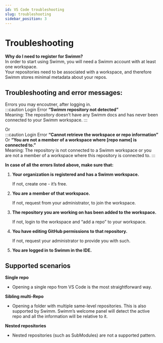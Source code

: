 ```yaml
---
id: VS Code troubleshooting
slug: troubleshooting
sidebar_position: 3
---
```


# Troubleshooting 

**Why do I need to register for Swimm?**<br/>
In order to start using Swimm, you will need a Swimm account with at least one workspace. <br/>
Your repositories need to be associated with a workspace, and therefore Swimm stores minimal metadata about your repos. 

## Troubleshooting and error messages:
Errors you may encoutner, after logging in.<br/>
:::caution Login Error
**“Swimm repository not detected”**<br/>
Meaning: The repository doesn’t have any Swimm docs and has never been connected to your Swimm workspace.
:::

Or <br/>
:::caution Login Error
**“Cannot retrieve the workspace or repo information”**<br/>
Or **“You are not a member of a workspace where [repo name] is connected to.”**<br/>
Meaning: The repository is not connected to a Swimm workspace or you are not a member of a workspace where this repository is connected to.
:::

**In case of all the errors listed above, make sure that:**
1. **Your organization is registered and has a Swimm workspace.**

    If not, create one - it’s free.
2. **You are a member of that workspace.**

    If not, request from your administrator, to join the workspace.
3. **The repository you are working on has been added to the workspace.**

    If not, login to the workspace and “add a repo” to your workspace.
4. **You have editing GitHub permissions to that repository.**

    If not, request your administrator to provide you with such.
5. **You are logged in to Swimm in the IDE.**


## Supported scenarios
**Single repo**

- Opening a single repo from VS Code is the most straightforward way.

**Sibling multi-Repo**

- Opening a folder with multiple same-level repositories. This is also supported by Swimm. Swimm’s welcome panel will detect the active repo and all the information will be relative to it.

**Nested repositories**

- Nested repositories (such as SubModules) are not a supported pattern. 

